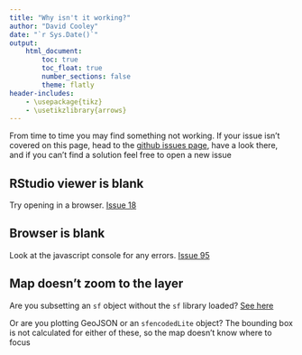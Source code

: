 ```yaml
---
title: "Why isn't it working?"
author: "David Cooley"
date: "`r Sys.Date()`"
output: 
    html_document:
        toc: true
        toc_float: true
        number_sections: false
        theme: flatly
header-includes: 
    - \usepackage{tikz}
    - \usetikzlibrary{arrows}
---
```


From time to time you may find something not working. If your issue isn't covered on this page, head to the [github issues page](https://github.com/symbolixau/mapdeck/issues), have a look there, and if you can't find a solution feel free to open a new issue

## RStudio viewer is blank 

Try opening in a browser. [Issue 18](https://github.com/SymbolixAU/mapdeck/issues/18)

## Browser is blank

Look at the javascript console for any errors. [Issue 95](https://github.com/SymbolixAU/mapdeck/issues/95)

## Map doesn't zoom to the layer

Are you subsetting an `sf` object without the `sf` library loaded? [See here](file:///Users/dave/Documents/github/mapdeck/docs/articles/tips_tricks.html#sf)

Or are you plotting GeoJSON or an `sfencodedLite` object? The bounding box is not calculated for either of these, so the map doesn't know where to focus


